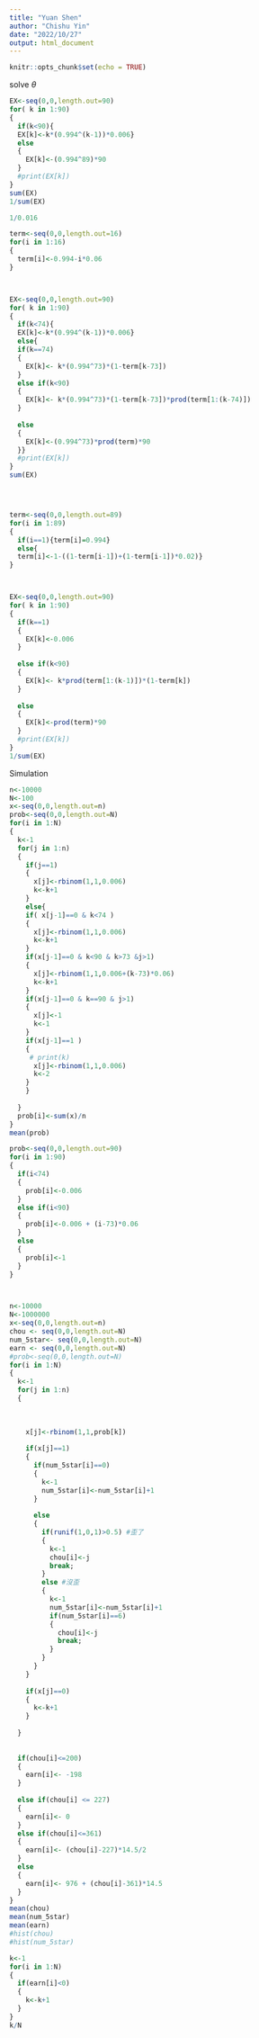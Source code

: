 ---
title: "Yuan Shen"
author: "Chishu Yin"
date: "2022/10/27"
output: html_document
---

```{r setup, include=FALSE}
knitr::opts_chunk$set(echo = TRUE)
```

solve $\theta$
```{r}
EX<-seq(0,0,length.out=90)
for( k in 1:90)
{
  if(k<90){
  EX[k]<-k*(0.994^(k-1))*0.006}
  else
  {
    EX[k]<-(0.994^89)*90
  }
  #print(EX[k])
}
sum(EX)
1/sum(EX)

1/0.016

term<-seq(0,0,length.out=16)
for(i in 1:16)
{
  term[i]<-0.994-i*0.06
}



EX<-seq(0,0,length.out=90)
for( k in 1:90)
{
  if(k<74){
  EX[k]<-k*(0.994^(k-1))*0.006}
  else{ 
  if(k==74)
  {
    EX[k]<- k*(0.994^73)*(1-term[k-73])
  }
  else if(k<90)
  {
    EX[k]<- k*(0.994^73)*(1-term[k-73])*prod(term[1:(k-74)])
  }
  
  else
  {
    EX[k]<-(0.994^73)*prod(term)*90
  }}
  #print(EX[k])
}
sum(EX)




term<-seq(0,0,length.out=89)
for(i in 1:89)
{ 
  if(i==1){term[i]=0.994}
  else{
  term[i]<-1-((1-term[i-1])+(1-term[i-1])*0.02)}
}



EX<-seq(0,0,length.out=90)
for( k in 1:90)
{
  if(k==1)
  {
    EX[k]<-0.006
  }
  
  else if(k<90)
  {
    EX[k]<- k*prod(term[1:(k-1)])*(1-term[k])
  }
  
  else
  {
    EX[k]<-prod(term)*90
  }
  #print(EX[k])
}
1/sum(EX)
```

Simulation
```{r}
n<-10000
N<-100
x<-seq(0,0,length.out=n)
prob<-seq(0,0,length.out=N)
for(i in 1:N)
{ 
  k<-1
  for(j in 1:n)
  {
    if(j==1)
    {
      x[j]<-rbinom(1,1,0.006)
      k<-k+1
    }
    else{
    if( x[j-1]==0 & k<74 )
    {
      x[j]<-rbinom(1,1,0.006)
      k<-k+1
    }
    if(x[j-1]==0 & k<90 & k>73 &j>1)
    {
      x[j]<-rbinom(1,1,0.006+(k-73)*0.06)
      k<-k+1
    }
    if(x[j-1]==0 & k==90 & j>1)
    {
      x[j]<-1
      k<-1
    }
    if(x[j-1]==1 )
    {
     # print(k)
      x[j]<-rbinom(1,1,0.006)
      k<-2
    }
    }
    
  }
  prob[i]<-sum(x)/n
}
mean(prob)
```


```{r}
prob<-seq(0,0,length.out=90)
for(i in 1:90)
{
  if(i<74)
  {
    prob[i]<-0.006
  }
  else if(i<90)
  {
    prob[i]<-0.006 + (i-73)*0.06
  }
  else
  {
    prob[i]<-1
  }
}



n<-10000
N<-1000000
x<-seq(0,0,length.out=n)
chou <- seq(0,0,length.out=N)
num_5star<- seq(0,0,length.out=N)
earn <- seq(0,0,length.out=N)
#prob<-seq(0,0,length.out=N)
for(i in 1:N)
{ 
  k<-1
  for(j in 1:n)
  {
    
    
    
    x[j]<-rbinom(1,1,prob[k])
    
    if(x[j]==1)
    {
      if(num_5star[i]==0)
      {
        k<-1
        num_5star[i]<-num_5star[i]+1
      }
      
      else
      {
        if(runif(1,0,1)>0.5) #歪了
        {
          k<-1
          chou[i]<-j
          break;
        }
        else #沒歪
        {
          k<-1
          num_5star[i]<-num_5star[i]+1
          if(num_5star[i]==6)
          {
            chou[i]<-j
            break;
          }
        }
      }
    }
    
    if(x[j]==0)
    {
      k<-k+1
    }
    
  }
  
  
  if(chou[i]<=200)
  {
    earn[i]<- -198
  }
  
  else if(chou[i] <= 227)
  {
    earn[i]<- 0
  }
  else if(chou[i]<=361)
  {
    earn[i]<- (chou[i]-227)*14.5/2
  }
  else
  {
    earn[i]<- 976 + (chou[i]-361)*14.5
  }
}
mean(chou)
mean(num_5star)
mean(earn)
#hist(chou)
#hist(num_5star)

```

```{r}
k<-1
for(i in 1:N)
{
  if(earn[i]<0)
  {
    k<-k+1
  }
}
k/N 
```


